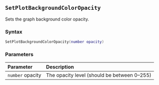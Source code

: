 ::: {.minipage data-latex="{\textwidth}"}
## `SetPlotBackgroundColorOpacity`

Sets the graph background color opacity.

### Syntax {-}

``` .lua
SetPlotBackgroundColorOpacity(number opacity)
```

### Parameters {-}

**Parameter** | **Description**
| :-- | :-- |
| `number` opacity | The opacity level (should be between 0--255) |
:::

